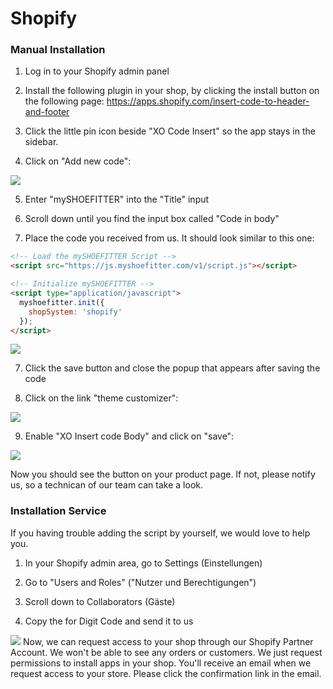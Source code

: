 
# Shopify 

### Manual Installation

1. Log in to your Shopify admin panel

2. Install the following plugin in your shop, by clicking the install button on the following page:
https://apps.shopify.com/insert-code-to-header-and-footer

3. Click the little pin icon beside "XO Code Insert" so the app stays in the sidebar.

4.  Click on "Add new code":

<img src="/images/integrations/shopify/xo-add-code.png" />

5. Enter "mySHOEFITTER" into the "Title" input

6. Scroll down until you find the input box called "Code in body"

7. Place the code you received from us. It should look similar to this one:

```html filename="index.html" copy
<!-- Load the mySHOEFITTER Script -->
<script src="https://js.myshoefitter.com/v1/script.js"></script>

<!-- Initialize mySHOEFITTER -->
<script type="application/javascript">
  myshoefitter.init({
    shopSystem: 'shopify'
  });
</script>
```

<img src="/images/integrations/shopify/xo-code-editor.png" />

7. Click the save button and close the popup that appears after saving the code

8. Click on the link "theme customizer":

<img src="/images/integrations/shopify/xo-activate-1.png" />

9. Enable "XO Insert code Body" and click on "save":

<img src="/images/integrations/shopify/xo-activate-2.png" />

Now you should see the button on your product page. If not, please notify us, so a technican of our team can take a look.

### Installation Service

If you having trouble adding the script by yourself, we would love to help you.

1. In your Shopify admin area, go to Settings (Einstellungen)

2. Go to "Users and Roles" ("Nutzer und Berechtigungen")

3. Scroll down to Collaborators (Gäste)

4. Copy the for Digit Code and send it to us

<img src="/images/integrations/shopify/collaboration.png" />

<Callout type="info" emoji="ℹ️">
  Now, we can request access to your shop through our Shopify Partner Account. We won't be able to see any orders or customers. We just request permissions to install apps in your shop. You'll receive an email when we request access to your store. Please click the confirmation link in the email.
</Callout>

